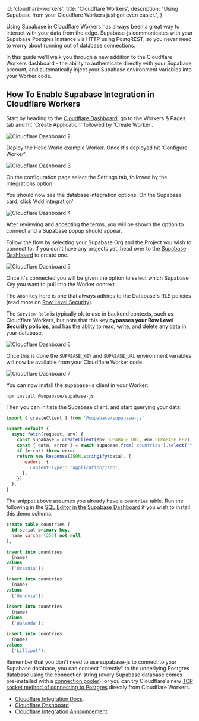 
  id: 'cloudflare-workers',
  title: 'Cloudflare Workers',
  description:
    "Using Supabase from your Cloudflare Workers just got even easier.",
}

Using Supabase in Cloudflare Workers has always been a great way to interact with your data from the edge. Supabase-js communicates with your Supabase Postgres instance via HTTP using PostgREST, so you never need to worry about running out of database connections.

In this guide we'll walk you through a new addition to the Cloudflare Workers dashboard - the ability to authenticate directly with your Supabase account, and automatically inject your Supabase environment variables into your Worker code.

## How To Enable Supabase Integration in Cloudflare Workers

Start by heading to the [Cloudflare Dashboard](https://dash.cloudflare.com), go to the Workers & Pages tab and hit 'Create Application' followed by 'Create Worker'.

![Cloudflare Dashboard 2](/docs/img/guides/integrations/cloudflare-integration/2.png)

Deploy the Hello World example Worker. Once it's deployed hit 'Configure Worker'.

![Cloudflare Dashboard 3](/docs/img/guides/integrations/cloudflare-integration/3.png)

On the configuration page select the Settings tab, followed by the Integrations option.

You should now see the database integration options. On the Supabase card, click 'Add Integration'

![Cloudflare Dashboard 4](/docs/img/guides/integrations/cloudflare-integration/4.png)

After reviewing and accepting the terms, you will be shown the option to connect and a Supabase popup should appear.

Follow the flow by selecting your Supabase Org and the Project you wish to connect to. If you don't have any projects yet, head over to the [Supabase Dashboard](https://supabase.com/dashboard) to create one.

![Cloudflare Dashboard 5](/docs/img/guides/integrations/cloudflare-integration/5.png)

Once it's connected you will be given the option to select which Supabase Key you want to pull into the Worker context.

The `Anon` key here is one that always adhires to the Database's RLS policies (read more on [Row Level Security](https://supabase.com/docs/guides/auth/row-level-security)).

The `Service Role` is typically ok to use in backend contexts, such as Cloudflare Workers, but note that this key **bypasses your Row Level Security policies**, and has the ablity to read, write, and delete any data in your database.

![Cloudflare Dashboard 6](/docs/img/guides/integrations/cloudflare-integration/6.png)

Once this is done the `SUPABASE_KEY` and `SUPABASE_URL` environment variables will now be available from your Cloudflare Worker code.

![Cloudflare Dashboard 7](/docs/img/guides/integrations/cloudflare-integration/7.png)

You can now install the supabase-js client in your Worker:

`npm install @supabase/supabase-js`

Then you can initiate the Supabase client, and start querying your data:

```javascript
import { createClient } from '@supabase/supabase-js'

export default {
  async fetch(request, env) {
    const supabase = createClient(env.SUPABASE_URL, env.SUPABASE_KEY)
    const { data, error } = await supabase.from('countries').select('*')
    if (error) throw error
    return new Response(JSON.stringify(data), {
      headers: {
        'Content-Type': 'application/json',
      },
    })
  },
}
```

The snippet above assumes you already have a `countries` table. Run the following in the [SQL Editor in the Supabase Dashboard](https://supabase.com/dashboard/project/_/sql) if you wish to install this demo schema:

```sql
create table countries (
  id serial primary key,
  name varchar(255) not null
);

insert into countries
  (name)
values
  ('Oceania');

insert into countries
  (name)
values
  ('Genovia');

insert into countries
  (name)
values
  ('Wakanda');

insert into countries
  (name)
values
  ('Lilliput');
```

Remember that you don't need to use supabase-js to connect to your Supabase database, you can connect "directly" to the underlying Postgres database using the connection string (every Supabase database comes pre-installed with a [connection pooler](https://supabase.com/docs/guides/database/connecting-to-postgres#connection-pool)), or you can try Cloudflare's new [TCP socket method of connecting to Postgres](https://blog.cloudflare.com/workers-tcp-socket-api-connect-databases/) directly from Cloudflare Workers.

- [Cloudflare Integration Docs](https://developers.cloudflare.com/workers/learning/integrations/databases/#supabase).
- [Cloudflare Dashboard](dash.cloudflare.com/).
- [Cloudflare Integration Announcement](https://blog.cloudflare.com/announcing-database-integrations/).


